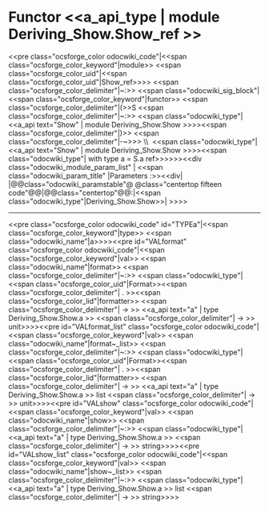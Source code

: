 =Functor <<a_api_type | module Deriving_Show.Show_ref >> =
<<pre class="ocsforge_color odocwiki_code"|<<span class="ocsforge_color_keyword"|module>> <<span class="ocsforge_color_uid"|<<span class="ocsforge_color_uid"|Show_ref>>>> <<span class="ocsforge_color_delimiter"|~:>> <<span class="odocwiki_sig_block"|<<span class="ocsforge_color_keyword"|functor>> <<span class="ocsforge_color_delimiter"|(>>S <<span class="ocsforge_color_delimiter"|~:>> <<span class="odocwiki_type"|<<a_api text="Show" | module Deriving_Show.Show >>>><<span class="ocsforge_color_delimiter"|)>> <<span class="ocsforge_color_delimiter"|-~>>> \\  <<span class="odocwiki_type"|<<a_api text="Show" | module Deriving_Show.Show >>>><<span class="odocwiki_type"|  with type a = S.a ref>>>>>><<div class="odocwiki_module_param_list" | <<span class="odocwiki_param_title" |Parameters :>><<div|
|@@class="odocwiki_paramstable"@ @class="centertop fifteen code"@@{{{S}}}|@@class="centertop"@@:|<<span class="odocwiki_type"|Deriving_Show.Show>>|
>>>>

----
<<pre class="ocsforge_color odocwiki_code" id="TYPEa"|<<span class="ocsforge_color_keyword"|type>> <<span class="odocwiki_name"|a>>>><<pre id="VALformat" class="ocsforge_color odocwiki_code"|<<span class="ocsforge_color_keyword"|val>> <<span class="odocwiki_name"|format>> <<span class="ocsforge_color_delimiter"|~:>> <<span class="odocwiki_type"|<<span class="ocsforge_color_uid"|Format>><<span class="ocsforge_color_delimiter"| . >><<span class="ocsforge_color_lid"|formatter>> <<span class="ocsforge_color_delimiter"| -> >> <<a_api text="a" | type Deriving_Show.Show.a >> <<span class="ocsforge_color_delimiter"| -> >> unit>>>><<pre id="VALformat_list" class="ocsforge_color odocwiki_code"|<<span class="ocsforge_color_keyword"|val>> <<span class="odocwiki_name"|format~_list>> <<span class="ocsforge_color_delimiter"|~:>> <<span class="odocwiki_type"|<<span class="ocsforge_color_uid"|Format>><<span class="ocsforge_color_delimiter"| . >><<span class="ocsforge_color_lid"|formatter>> <<span class="ocsforge_color_delimiter"| -> >> <<a_api text="a" | type Deriving_Show.Show.a >> list <<span class="ocsforge_color_delimiter"| -> >> unit>>>><<pre id="VALshow" class="ocsforge_color odocwiki_code"|<<span class="ocsforge_color_keyword"|val>> <<span class="odocwiki_name"|show>> <<span class="ocsforge_color_delimiter"|~:>> <<span class="odocwiki_type"|<<a_api text="a" | type Deriving_Show.Show.a >> <<span class="ocsforge_color_delimiter"| -> >> string>>>><<pre id="VALshow_list" class="ocsforge_color odocwiki_code"|<<span class="ocsforge_color_keyword"|val>> <<span class="odocwiki_name"|show~_list>> <<span class="ocsforge_color_delimiter"|~:>> <<span class="odocwiki_type"|<<a_api text="a" | type Deriving_Show.Show.a >> list <<span class="ocsforge_color_delimiter"| -> >> string>>>>
